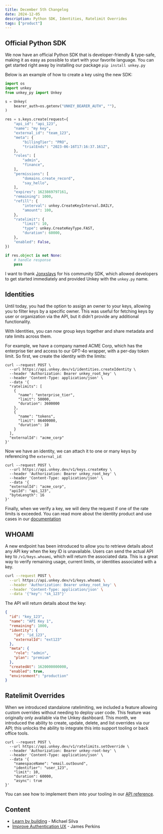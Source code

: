 ```yaml
---
title: December 5th Changelog
date: 2024-12-05
description: Python SDK, Identities, Ratelimit Overrides
tags: ["product"]
---
```



## Official Python SDK

We now have an official Python SDK that is developer-friendly & type-safe, making it as easy as possible to start with your favorite language. You can get started right away by installing our package `pip install unkey.py`

Below is an example of how to create a key using the new SDK:

```python
import os
import unkey
from unkey_py import Unkey

s = Unkey(
    bearer_auth=os.getenv("UNKEY_BEARER_AUTH", ""),
)

res = s.keys.create(request={
    "api_id": "api_123",
    "name": "my key",
    "external_id": "team_123",
    "meta": {
        "billingTier": "PRO",
        "trialEnds": "2023-06-16T17:16:37.161Z",
    },
    "roles": [
        "admin",
        "finance",
    ],
    "permissions": [
        "domains.create_record",
        "say_hello",
    ],
    "expires": 1623869797161,
    "remaining": 1000,
    "refill": {
        "interval": unkey.CreateKeyInterval.DAILY,
        "amount": 100,
    },
    "ratelimit": {
        "limit": 10,
        "type": unkey.CreateKeyType.FAST,
        "duration": 60000,
    },
    "enabled": False,
})

if res.object is not None:
    # handle response
    pass
```

I want to thank [Jonxslays](https://twitter.com/jonxslays) for his community SDK, which allowed developers to get started immediately and provided Unkey with the `unkey.py` name.

## Identities

Until today, you had the option to assign an owner to your keys, allowing you to filter keys by a specific owner. This was useful for fetching keys by user or organization via the API, but it didn't provide any additional functionality.

With Identities, you can now group keys together and share metadata and rate limits across them.

For example, we have a company named ACME Corp, which has the enterprise tier and access to our GPT-4o wrapper, with a per-day token limit. So first, we create the identity with the limits:

```curl
curl --request POST \
  --url https://api.unkey.dev/v1/identities.createIdentity \
  --header 'Authorization: Bearer unkey_root_key' \
  --header 'Content-Type: application/json' \
  --data '{
  "ratelimits": [
    {
      "name": "enterprise_tier",
      "limit": 50000,
      "duration": 3600000
    },
    {
      "name": "tokens",
      "limit": 86400000,
      "duration": 10
    }
  ],
  "externalId": "acme_corp"
}'
```

Now we have an identity, we can attach it to one or many keys by referencing the `external_id`:

```curl
curl --request POST \
  --url https://api.unkey.dev/v1/keys.createKey \
  --header 'Authorization: Bearer unkey_root_key' \
  --header 'Content-Type: application/json' \
  --data '{
  "externalId": "acme_corp",
  "apiId": "api_123",
  "byteLength": 16
}'
```

Finally, when we verify a key, we will deny the request if one of the rate limits is exceeded. You can read more about the identity product and use cases in our [documentation](https://www.unkey.com/docs/concepts/identities/overview)


## WHOAMI

A new endpoint has been introduced to allow you to retrieve details about any API key when the key ID is unavailable. Users can send the actual API key to `/v1/keys.whoami`, which will return the associated data. This is a great way to verify remaining usage, current limits, or identities associated with a key.

```bash
curl --request POST \
  --url https://api.unkey.dev/v1/keys.whoami \
  --header 'Authorization: Bearer unkey_root_key' \
  --header 'Content-Type: application/json' \
  --data '{"key": "sk_123"}'
```

The API will return details about the key:

```json
{
  "id": "key_123",
  "name": "API Key 1",
  "remaining": 1000,
  "identity": {
    "id": "id_123",
    "externalId": "ext123"
  },
  "meta": {
    "role": "admin",
    "plan": "premium"
  },
  "createdAt": 1620000000000,
  "enabled": true,
  "environment": "production"
}
```

## Ratelimit Overrides

When we introduced standalone ratelimiting, we included a feature allowing custom overrides without needing to deploy user code. This feature was originally only available via the Unkey dashboard. This month, we introduced the ability to create, update, delete, and list overrides via our API; this unlocks the ability to integrate this into support tooling or back office tools.

```curl
curl --request POST \
  --url https://api.unkey.dev/v1/ratelimits.setOverride \
  --header 'Authorization: Bearer unkey-root-key' \
  --header 'Content-Type: application/json' \
  --data '{
    "namespaceName": "email.outbound",
    "identifier": "user_123",
    "limit": 10,
    "duration": 60000,
    "async": true
}'
```

You can see how to implement them into your tooling in our [API reference](https://www.unkey.com/docs/api-reference/ratelimits/set-override).

## Content

- [Learn by building](https://www.unkey.com/blog/learn-by-building) - Michael Silva
- [Improve Authentication UX](https://www.unkey.com/blog/improve-auth-experience) - James Perkins
